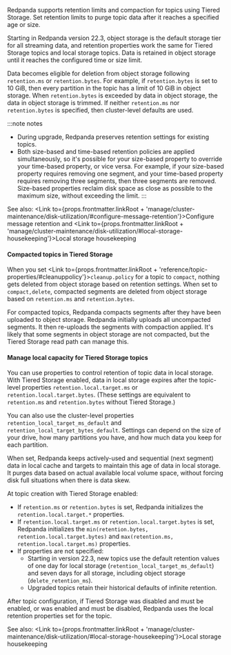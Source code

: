 
Redpanda supports retention limits and compaction for topics using Tiered Storage. Set retention limits to purge topic data after it reaches a specified age or size.

Starting in Redpanda version 22.3, object storage is the default storage tier for all streaming data, and retention properties work the same for Tiered Storage topics and local storage topics. Data is retained in object storage until it reaches the configured time or size limit. 

Data becomes eligible for deletion from object storage following `retention.ms` or `retention.bytes`. For example, if `retention.bytes` is set to 10 GiB, then every partition in the topic has a limit of 10 GiB in object storage. When `retention.bytes` is exceeded by data in object storage, the data in object storage is trimmed. If neither `retention.ms` nor `retention.bytes` is specified, then cluster-level defaults are used. 

:::note notes
- During upgrade, Redpanda preserves retention settings for existing topics.
- Both size-based and time-based retention policies are applied simultaneously, so it's possible for your size-based property to override your time-based property, or vice versa. For example, if your size-based property requires removing one segment, and your time-based property requires removing three segments, then three segments are removed. Size-based properties reclaim disk space as close as possible to the maximum size, without exceeding the limit.
:::

See also: <Link to={props.frontmatter.linkRoot + 'manage/cluster-maintenance/disk-utilization/#configure-message-retention'}>Configure message retention</Link> and <Link to={props.frontmatter.linkRoot + 'manage/cluster-maintenance/disk-utilization/#local-storage-housekeeping'}>Local storage housekeeping</Link>

#### Compacted topics in Tiered Storage

When you set <Link to={props.frontmatter.linkRoot + 'reference/topic-properties/#cleanuppolicy'}>`cleanup.policy`</Link> for a topic to `compact`, nothing gets deleted from object storage based on retention settings. When set to `compact,delete`, compacted segments are deleted from object storage based on `retention.ms` and `retention.bytes`.

For compacted topics, Redpanda compacts segments after they have been uploaded to object storage. Redpanda initially uploads all uncompacted segments. It then re-uploads the segments with compaction applied. It's likely that some segments in object storage are not compacted, but the Tiered Storage read path can manage this.

#### Manage local capacity for Tiered Storage topics

You can use properties to control retention of topic data in local storage. With Tiered Storage enabled, data in local storage expires after the topic-level properties `retention.local.target.ms` or `retention.local.target.bytes`. (These settings are equivalent to `retention.ms` and `retention.bytes` without Tiered Storage.) 

You can also use the cluster-level properties `retention_local_target_ms_default` and `retention_local_target_bytes_default`. Settings can depend on the size of your drive, how many partitions you have, and how much data you keep for each partition.

When set, Redpanda keeps actively-used and sequential (next segment) data in local cache and targets to maintain this age of data in local storage. It purges data based on actual available local volume space, without forcing disk full situations when there is data skew. 

At topic creation with Tiered Storage enabled:
- If `retention.ms` or `retention.bytes` is set, Redpanda initializes the `retention.local.target.*` properties. 
- If `retention.local.target.ms` or `retention.local.target.bytes` is set, Redpanda initializes the `min(retention.bytes, retention.local.target.bytes)` and `max(retention.ms, retention.local.target.ms)` properties.
- If properties are not specified:
  - Starting in version 22.3, new topics use the default retention values of one day for local storage (`retention_local_target_ms_default`) and seven days for all storage, including object storage (`delete_retention_ms`).
  - Upgraded topics retain their historical defaults of infinite retention.

After topic configuration, if Tiered Storage was disabled and must be enabled, or was enabled and must be disabled, Redpanda uses the local retention properties set for the topic.

See also: <Link to={props.frontmatter.linkRoot + 'manage/cluster-maintenance/disk-utilization/#local-storage-housekeeping'}>Local storage housekeeping</Link>